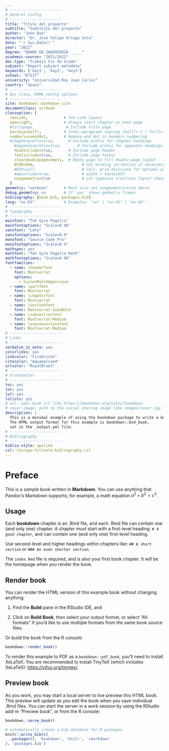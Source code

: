 ```yaml
---
# -----------------------
# General config
# -----------------------
title: "Título del proyecto"
subtitle: "Subtítulo del proyecto"
author: "John Doe"
director: "Dr. José Felipe Ortega Soto"
date: "`r Sys.Date()`"
year: "2022"
degree: "GRADO EN INGENIERÍA _____"
academic-course: "2021/2022"
doc-type: "Trabajo Fin de Grado"
subject: "Report subject metadata"
keywords: ['key1', 'key2', 'key3']
school: "ETSIT"
university: "Universidad Rey Juan Carlos"
country: "Spain"
# -----------------------
# Doc class, KOMA config options
# -----------------------
site: bookdown::bookdown_site
documentclass: scrbook
classoption: [
  twoside,                # Two-side layout
  openright,              # Always start chapter on even page
  #titlepage,              # Include title page
  parskip=half+,          # Inter-paragraph spacing (half[+-] | full[+-])
  numbers=noenddot,       # Remove end dot in headers numbering
  #chapterprefix=true,		# Include prefix for chapter headings
	#appendixprefix=true,		# Include prefix for appendix headings
	headinclude=true,       # Include page header
	footinclude=true,       # Include page footer
	cleardoublepage=empty,  # Empty page to fill double-page layout
	BCOR=5mm, 				      # Set binding correction if necessary
	#DIV=calc    			      # Calc. grid divisions for optimal page layout
	#mpinclude=true,			  # width = textwidth
	usegeometry=true			  # Let typearea translate layout changes to geometry
  ]
geometry: "verbose"       # Must also set usegeometry=true above
debug_geometry: no        # If 'yes' shows geometry frames
bibliography: [book.bib, packages.bib]
lang: "es-ES"             # Examples: "en" | "en-US" | "en-UK"
# -----------------------
# Typography
# -----------------------
mainfont: "TeX Gyre Pagella"
mainfontoptions: "Scale=0.96"
sansfont: "Lato"
sansfontoptions: "Scale=0.9"
monofont: "Source Code Pro"
monofontoptions: "Scale=0.9"
mathspec: yes
mathfont: "TeX Gyre Pagella Math"
mathfontoptions: "Scale=0.96"
fontfamilies:
  - name: \headerfont
    font: Montserrat
    options:
      - Scale=MatchUppercase
  - name: \partfont
    font: Montserrat
  - name: \chapterfont
    font: Montserrat
  - name: \sectionfont
    font: Montserrat-SemiBold
  - name: \subsectionfont
    font: Montserrat-Medium
  - name: \subsubsectionfont
    font: Montserrat-Medium
# -----------------------
# Links
# -----------------------
verbatim_in_note: yes
colorlinks: yes
linkcolor: "Firebrick4"
citecolor: "Aquamarine4"
urlcolor: "RoyalBlue3"
# -----------------------
# Frontmatter
# -----------------------
toc: yes
lot: yes
lof: yes
lolists: yes
# url: your book url like https://bookdown.org/yihui/bookdown
# cover-image: path to the social sharing image like images/cover.jpg
description: |
  This is a minimal example of using the bookdown package to write a book.
  The HTML output format for this example is bookdown::bs4_book,
  set in the _output.yml file.
# -----------------------
# Bibliography
# -----------------------
biblio-style: apalike
csl: chicago-fullnote-bibliography.csl
---
```


# Preface {-}

This is a _sample_ book written in **Markdown**. You can use anything that Pandoc's Markdown supports; for example, a math equation $a^2 + b^2 = c^2$.

## Usage {-}

Each **bookdown** chapter is an .Rmd file, and each .Rmd file can contain one (and only one) chapter. A chapter *must* start with a first-level heading: `# A good chapter`, and can contain one (and only one) first-level heading.

Use second-level and higher headings within chapters like: `## A short section` or `### An even shorter section`.

The `index.Rmd` file is required, and is also your first book chapter. It will be the homepage when you render the book.

## Render book {-}

You can render the HTML version of this example book without changing anything:

1. Find the **Build** pane in the RStudio IDE, and

1. Click on **Build Book**, then select your output format, or select "All formats" if you'd like to use multiple formats from the same book source files.

Or build the book from the R console:

```r
bookdown::render_book()
```

To render this example to PDF as a `bookdown::pdf_book`, you'll need to install XeLaTeX. You are recommended to install TinyTeX (which includes XeLaTeX): <https://yihui.org/tinytex/>.

## Preview book {-}

As you work, you may start a local server to live preview this HTML book. This preview will update as you edit the book when you save individual .Rmd files. You can start the server in a work session by using the RStudio add-in "Preview book", or from the R console:

```r
bookdown::serve_book()
```


```r
# automatically create a bib database for R packages
knitr::write_bib(c(
  .packages(), 'bookdown', 'knitr', 'rmarkdown'
), 'packages.bib')
```
